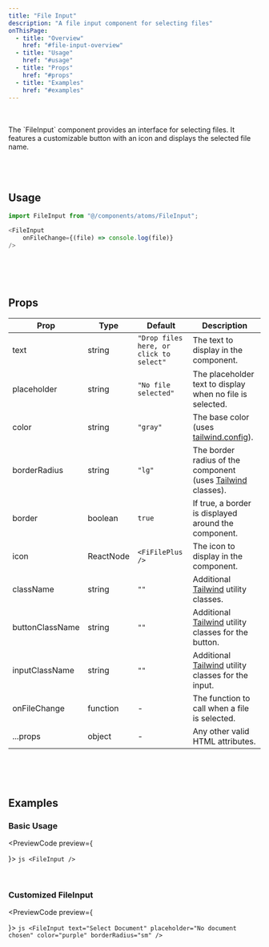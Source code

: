 ```yaml
---
title: "File Input"
description: "A file input component for selecting files"
onThisPage:
  - title: "Overview"
    href: "#file-input-overview"
  - title: "Usage"
    href: "#usage"
  - title: "Props"
    href: "#props"
  - title: "Examples"
    href: "#examples"
---
```


<div id="file-input-overview" />

<br/>

<div className="flex gap-4 mb-4 justify-center items-center">
    <FileInput />
</div>

<br/>

<div>
    The `FileInput` component provides an interface for selecting files.
    It features a customizable button with an icon and displays the selected file name.
</div>

<br/>
<br/>
<br/>
<Divider />
<div id="usage" />

## Usage

```js
import FileInput from "@/components/atoms/FileInput";

<FileInput
    onFileChange={(file) => console.log(file)}
/>
```

<br/>
<br/>
<br/>
<Divider />
<div id="props" />

## Props

| **Prop**        | **Type**  | **Default**                             | **Description**                                                                                           |
|-----------------|-----------|-----------------------------------------|-----------------------------------------------------------------------------------------------------------|
| text            | string    | `"Drop files here, or click to select"` | The text to display in the component.                                                                     |
| placeholder     | string    | `"No file selected"`                    | The placeholder text to display when no file is selected.                                                 |
| color           | string    | `"gray"`                                | The base color (uses [tailwind.config](/docs/features/config#color-theme)).                                           |
| borderRadius    | string    | `"lg"`                                  | The border radius of the component (uses [Tailwind](https://tailwindcss.com/docs/border-radius) classes). |
| border          | boolean   | `true`                                  | If true, a border is displayed around the component.                                                      |
| icon            | ReactNode | `<FiFilePlus />`                        | The icon to display in the component.                                                                     |
| className       | string    | `""`                                    | Additional [Tailwind](https://tailwindcss.com) utility classes.                                           |
| buttonClassName | string    | `""`                                    | Additional [Tailwind](https://tailwindcss.com) utility classes for the button.                            |
| inputClassName  | string    | `""`                                    | Additional [Tailwind](https://tailwindcss.com) utility classes for the input.                             |
| onFileChange    | function  | -                                       | The function to call when a file is selected.                                                             |
| ...props        | object    | -                                       | Any other valid HTML attributes.                                                                          |

<br/>
<br/>
<br/>
<Divider />

<div id="examples" />

## Examples

### Basic Usage

<PreviewCode preview={
    <div className="flex gap-4 mb-4 justify-center items-center">
        <FileInput />
    </div>
}>
    ```js
    <FileInput />
    ```
</PreviewCode>

<br />

### Customized FileInput

<PreviewCode preview={
    <div className="flex gap-4 mb-4 justify-center items-center">
        <FileInput
            text="Select Document"
            color="purple"
            borderRadius="sm"
            placeholder="No document chosen"
        />
    </div>
}>
    ```js
    <FileInput
        text="Select Document"
        placeholder="No document chosen"
        color="purple"
        borderRadius="sm"
    />
    ```
</PreviewCode>

<br/>
